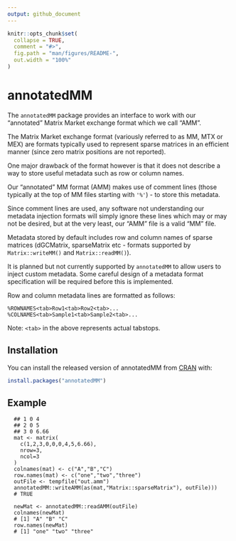 ```yaml
---
output: github_document
---
```


<!-- README.md is generated from README.Rmd. Please edit that file -->

```r
knitr::opts_chunk$set(
  collapse = TRUE,
  comment = "#>",
  fig.path = "man/figures/README-",
  out.width = "100%"
)
```
# annotatedMM

<!-- badges: start -->
<!-- badges: end -->

The `annotatedMM` package provides an interface to work with our "annotated" Matrix Market exchange format which we call "AMM".

The Matrix Market exchange format (variously referred to as MM, MTX or MEX) are formats typically used to represent sparse matrices in an efficient manner (since zero matrix positions are not reported).

One major drawback of the format however is that it does not describe a way to store useful metadata such as row or column names.

Our "annotated" MM format (AMM) makes use of comment lines (those typically at the top of MM files starting with `'%'`) - to store this metadata.

Since comment lines are used, any software not understanding our metadata injection formats will simply ignore these lines which may or may not be desired, but at the very least, our "AMM" file is a valid "MM" file.

Metadata stored by default includes row and column names of sparse matrices (dGCMatrix, sparseMatrix etc - formats supported by `Matrix::writeMM()` and `Matrix::readMM()`).

It is planned but not currently supported by `annotatedMM` to allow users to inject custom metadata. Some careful design of a metadata format specification will be required before this is implemented.

Row and column metadata lines are formatted as follows:

```
%ROWNAMES<tab>Row1<tab>Row2<tab>...
%COLNAMES<tab>Sample1<tab>Sample2<tab>...
```

Note: `<tab>` in the above represents actual tabstops.


## Installation

You can install the released version of annotatedMM from [CRAN](https://CRAN.R-project.org) with:

``` r
install.packages("annotatedMM")
```

## Example

```
  ## 1 0 4
  ## 2 0 5
  ## 3 0 6.66
  mat <- matrix(
    c(1,2,3,0,0,0,4,5,6.66),
    nrow=3,
    ncol=3
  )
  colnames(mat) <- c("A","B","C")
  row.names(mat) <- c("one","two","three")
  outFile <- tempfile("out.amm")
  annotatedMM::writeAMM(as(mat,"Matrix::sparseMatrix"), outFile)))
  # TRUE

  newMat <- annotatedMM::readAMM(outFile)
  colnames(newMat)
  # [1] "A" "B" "C"
  row.names(newMat)
  # [1] "one" "two" "three"
```
